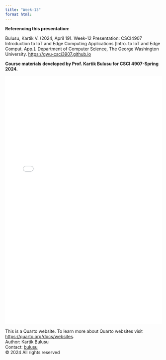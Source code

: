 ```yaml
---
title: "Week-13"
format html:
---
```

**Referencing this presentation:**

Bulusu, Kartik V. (2024, April 19). Week-12 Presentation: CSCI4907 Introduction to IoT and Edge Computing Applications [Intro. to IoT and Edge Comput. App.]. Department of Computer Science, The George Washington University. [https://gwu-csci3907.github.io](https://gwu-csci3907.github.io)

::: {.callout-note appearance="simple"}
**Course materials developed by Prof. Kartik Bulusu for CSCI 4907-Spring 2024.**
:::
![](Notes/CS4907_IoT_Week13.pdf){width="100%" height="800px"}

<footer>
  <p>This is a Quarto website. To learn more about Quarto websites visit <https://quarto.org/docs/websites>.<br>
  Author: Kartik Bulusu<br>
  Contact: <a href="mailto:bulusu@gwu.edu">bulusu</a><br>
  &copy; 2024 All rights reserved</p>
</footer>


